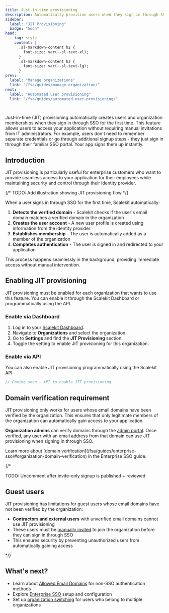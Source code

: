 ```yaml
---
title: Just-in-time provisioning
description: Automatically provision users when they sign in through SSO for the first time
sidebar:
  label: "JIT Provisioning"
  badge: "Soon"
head:
  - tag: style
    content: |
      .sl-markdown-content h2 {
        font-size: var(--sl-text-xl);
      }
      .sl-markdown-content h3 {
        font-size: var(--sl-text-lg);
      }
prev:
  label: "Manage organizations"
  link: "/fsa/guides/manage-organization/"
next:
  label: "Automated user provisioning"
  link: "/fsa/guides/automated-user-provisioning/"

---
```



Just-in-time (JIT) provisioning automatically creates users and organization memberships when they sign in through SSO for the first time. This feature allows users to access your application without requiring manual invitations from IT administrators. For example, users don't need to remember separate credentials or go through additional signup steps - they just sign in through their familiar SSO portal. Your app signs them up instantly.

## Introduction

JIT provisioning is particularly useful for enterprise customers who want to provide seamless access to your application for their employees while maintaining security and control through their identity provider.

{/* TODO: Add illustration showing JIT provisioning flow */}


When a user signs in through SSO for the first time, Scalekit automatically:

1. **Detects the verified domain** - Scalekit checks if the user's email domain matches a verified domain in the organization
2. **Creates the user account** - A new user profile is created using information from the identity provider
3. **Establishes membership** - The user is automatically added as a member of the organization
4. **Completes authentication** - The user is signed in and redirected to your application

This process happens seamlessly in the background, providing immediate access without manual intervention.

## Enabling JIT provisioning

JIT provisioning must be enabled for each organization that wants to use this feature. You can enable it through the Scalekit Dashboard or programmatically using the API.

### Enable via Dashboard <Badge type="note" text="Coming soon" />

<Steps>

1. Log in to your [Scalekit Dashboard](https://app.scalekit.com).
2. Navigate to **Organizations** and select the organization.
3. Go to **Settings** and find the **JIT Provisioning** section.
4. Toggle the setting to enable JIT provisioning for this organization.

</Steps>

### Enable via API

You can also enable JIT provisioning programmatically using the Scalekit API:

<InstallSDK />

```javascript title="Enable JIT provisioning"
// Coming soon - API to enable JIT provisioning
```

## Domain verification requirement

JIT provisioning only works for users whose email domains have been verified by the organization. This ensures that only legitimate members of the organization can automatically gain access to your application.

**Organization admins** can verify domains through the [admin portal](/guides/sso/admin-portal/). Once verified, any user with an email address from that domain can use JIT provisioning when signing in through SSO.

<Aside type="note">
Learn more about [domain verification](/fsa/guides/enterprise-sso/#organization-domain-verification) in the Enterprise SSO guide.
</Aside>



{/*

TODO: Uncomment after invite-only signup is published + reviewed

## Guest users

JIT provisioning has limitations for guest users whose email domains have not been verified by the organization:

- **Contractors and external users** with unverified email domains cannot use JIT provisioning
- These users must be [manually invited](/fsa/guides/invite-only-signup/) to join the organization before they can sign in through SSO
- This ensures security by preventing unauthorized users from automatically gaining access

*/}




## What's next?

- Learn about [Allowed Email Domains](/fsa/guides/allowed-email-domains/) for non-SSO authentication methods
- Explore [Enterprise SSO](/fsa/guides/enterprise-sso/) setup and configuration
- Set up [organization switching](/fsa/guides/organization-switching/) for users who belong to multiple organizations
